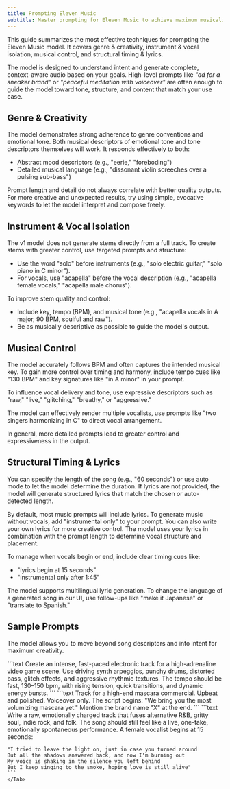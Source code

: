 ```yaml
---
title: Prompting Eleven Music
subtitle: Master prompting for Eleven Music to achieve maximum musicality and control.
---
```


This guide summarizes the most effective techniques for prompting the Eleven Music model. It covers genre & creativity, instrument & vocal isolation, musical control, and structural timing & lyrics.

The model is designed to understand intent and generate complete, context-aware audio based on your goals. High-level prompts like _"ad for a sneaker brand"_ or _"peaceful meditation with voiceover"_ are often enough to guide the model toward tone, structure, and content that match your use case.

## Genre & Creativity

The model demonstrates strong adherence to genre conventions and emotional tone. Both musical descriptors of emotional tone and tone descriptors themselves will work. It responds effectively to both:

- Abstract mood descriptors (e.g., "eerie," "foreboding")
- Detailed musical language (e.g., "dissonant violin screeches over a pulsing sub-bass")

Prompt length and detail do not always correlate with better quality outputs. For more creative and unexpected results, try using simple, evocative keywords to let the model interpret and compose freely.

## Instrument & Vocal Isolation

The v1 model does not generate stems directly from a full track. To create stems with greater control, use targeted prompts and structure:

- Use the word "solo" before instruments (e.g., "solo electric guitar," "solo piano in C minor").
- For vocals, use "acapella" before the vocal description (e.g., "acapella female vocals," "acapella male chorus").

To improve stem quality and control:

- Include key, tempo (BPM), and musical tone (e.g., "acapella vocals in A major, 90 BPM, soulful and raw").
- Be as musically descriptive as possible to guide the model's output.

## Musical Control

The model accurately follows BPM and often captures the intended musical key. To gain more control over timing and harmony, include tempo cues like "130 BPM" and key signatures like "in A minor" in your prompt.

To influence vocal delivery and tone, use expressive descriptors such as "raw," "live," "glitching," "breathy," or "aggressive."

The model can effectively render multiple vocalists, use prompts like "two singers harmonizing in C" to direct vocal arrangement.

In general, more detailed prompts lead to greater control and expressiveness in the output.

## Structural Timing & Lyrics

You can specify the length of the song (e.g., "60 seconds") or use auto mode to let the model determine the duration. If lyrics are not provided, the model will generate structured lyrics that match the chosen or auto-detected length.

By default, most music prompts will include lyrics. To generate music without vocals, add "instrumental only" to your prompt. You can also write your own lyrics for more creative control. The model uses your lyrics in combination with the prompt length to determine vocal structure and placement.

To manage when vocals begin or end, include clear timing cues like:

- "lyrics begin at 15 seconds"
- "instrumental only after 1:45"

The model supports multilingual lyric generation. To change the language of a generated song in our UI, use follow-ups like "make it Japanese" or "translate to Spanish."

## Sample Prompts

The model allows you to move beyond song descriptors and into intent for maximum creativity.

<Tabs>
    <Tab title="Video Game with Musical Control">
    ```text
    Create an intense, fast-paced electronic track for a high-adrenaline video game scene.
    Use driving synth arpeggios, punchy drums, distorted bass, glitch effects, and
    aggressive rhythmic textures. The tempo should be fast, 130–150 bpm, with rising tension,
    quick transitions, and dynamic energy bursts.
    ```
    </Tab>
    <Tab title="Mascara Audio Ad Creative">
    ```text
    Track for a high-end mascara commercial. Upbeat and polished. Voiceover only.
    The script begins: "We bring you the most volumizing mascara yet." Mention the brand
    name "X" at the end.
    ```
    </Tab>
    <Tab title="Live Indie Rock Performance">
    ```text
    Write a raw, emotionally charged track that fuses alternative R&B, gritty soul, indie rock,
    and folk. The song should still feel like a live, one-take, emotionally spontaneous
    performance. A female vocalist begins at 15 seconds:

    "I tried to leave the light on, just in case you turned around
    But all the shadows answered back, and now I'm burning out
    My voice is shaking in the silence you left behind
    But I keep singing to the smoke, hoping love is still alive"
    ```
    </Tab>
</Tabs>

